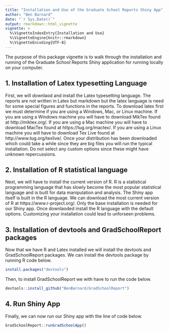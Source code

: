 ```yaml
---
title: "Installation and Use of the Graduate School Reports Shiny App"
author: "Ben Barnard"
date: "`r Sys.Date()`"
output: rmarkdown::html_vignette
vignette: >
  %\VignetteIndexEntry{Installation and Use}
  %\VignetteEngine{knitr::rmarkdown}
  %\VignetteEncoding{UTF-8}
---
```


The purpose of this package vignette is to walk through the installation and running of the Graduate School Reports Shiny application for running locally on your computer.

## 1. Installation of Latex typesetting Language

First, we will downlaod and install the Latex typesetting language. The reports are not written in Latex but markdown but the latex language is need for some special figures and functions in the reports. To download latex first we must determine if you are using a Windows, Mac, or Linux machine. If you are using a Windows machine you will have to download MikTex found at http://miktex.org/. If you are using a Mac machine you will have to download MacTex found at https://tug.org/mactex/. If you are using a Linux machine you will have to download Tex Live found at http://www.tug.org/texlive/. Once your distribution has been downloaded which could take a while since they are big files you will run the typical installation. Do not select any custom options since these might have unknown repercussions. 

## 2. Installation of R statistical language

Next, we will have to install the current version of R. R is a statistical programming language that has slowly become the most popular statistical language and is built for data manipulation and analysis. The Shiny app itself is built in the R language. We can download the most current version of R at https://www.r-project.org/. Only the base installation is needed for our Shiny app. Once downlaoded install the R language with the default options. Customizing your installation could lead to unforseen problems.

## 3. Installation of devtools and GradSchoolReport packages

Now that we have R and Latex installed we will install the devtools and GradSchoolReport packages. We can install the devtools package by running R code below.

```r
install.packages("devtools")
```

Then, to install GradSchoolReport we with have to run the code below.

```r
devtools::install_github("BenBarnard/GradSchoolReport")
```

## 4. Run Shiny App

Finally, we can now run our Shiny app with the line of code below.

```r
GradSchoolReport::runGradSchoolApp()
```

